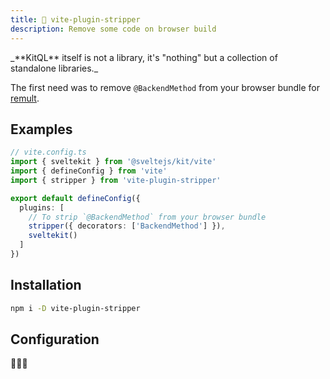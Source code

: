 ```yaml
---
title: 🥶 vite-plugin-stripper
description: Remove some code on browser build
---
```



<Aside type="tip">
  _**KitQL** itself is not a library, it's "nothing" but a collection of standalone libraries._
</Aside>

The first need was to remove `@BackendMethod` from your browser bundle for
[remult](https://remult.dev/).

## Examples

```ts
// vite.config.ts
import { sveltekit } from '@sveltejs/kit/vite'
import { defineConfig } from 'vite'
import { stripper } from 'vite-plugin-stripper'

export default defineConfig({
  plugins: [
    // To strip `@BackendMethod` from your browser bundle
    stripper({ decorators: ['BackendMethod'] }),
    sveltekit()
  ]
})
```

## Installation

```sh
npm i -D vite-plugin-stripper
```

## Configuration

🚧🚧🚧
